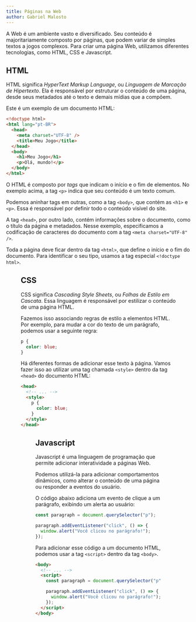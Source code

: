 ```yaml
---
title: Páginas na Web
author: Gabriel Malosto
---
```




A Web é um ambiente vasto e diversificado.
Seu conteúdo é majoritariamente composto por páginas, que podem variar de simples textos a jogos complexos.
Para criar uma página Web, utilizamos diferentes tecnologias, como HTML, CSS e Javascript.

## HTML

HTML significa _HyperText Markup Language_, ou _Linguagem de Marcação de Hipertexto_.
Ela é responsável por estruturar o conteúdo de uma página, desde seus metadados até o texto e demais mídias que a compõem.

Este é um exemplo de um documento HTML:

```html
<!doctype html>
<html lang="pt-BR">
  <head>
    <meta charset="UTF-8" />
    <title>Meu Jogo</title>
  </head>
  <body>
    <h1>Meu Jogo</h1>
    <p>Olá, mundo!</p>
  </body>
</html>
```

O HTML é composto por _tags_ que indicam o início e o fim de elementos.
No exemplo acima, a tag `<p>` indica que seu conteúdo é um texto comum.

Podemos aninhar tags em outras, como a tag `<body>`, que contém as `<h1>` e `<p>`.
Essa é responsável por definir todo o conteúdo visível do site.

A tag `<head>`, por outro lado, contém informações sobre o documento, como o título da página e metadados.
Nesse exemplo, especificamos a codificação de caracteres do documento com a tag `<meta charset="UTF-8" />`.

Toda a página deve ficar dentro da tag `<html>`, que define o início e o fim do documento.
Para identificar o seu tipo, usamos a tag especial `<!doctype html>`.

<Figure
  caption="Página construída com HTML."
  images={[
    {
      src: html,
      alt: "Janela do navegador exibindo a página Web resultante do código HTML apresentado acima.",
    },
  ]}
/>

## CSS

CSS significa _Cascading Style Sheets_, ou _Folhas de Estilo em Cascata_.
Essa linguagem é responsável por estilizar o conteúdo de uma página HTML.

Fazemos isso associando regras de estilo a elementos HTML.
Por exemplo, para mudar a cor do texto de um parágrafo, podemos usar a seguinte regra:

```css
p {
  color: blue;
}
```

Há diferentes formas de adicionar esse texto à página.
Vamos fazer isso ao utilizar uma tag chamada `<style>` dentro da tag `<head>` do documento HTML:

```html
<head>
  <!-- ... -->
  <style>
    p {
      color: blue;
    }
  </style>
</head>
```

<Figure
  caption="Página construída com HTML e CSS."
  images={[
    {
      src: css,
      alt: "Janela do navegador exibindo a página Web resultante do código HTML com CSS apresentado acima.",
    },
  ]}
/>

## Javascript

Javascript é uma linguagem de programação que permite adicionar interatividade a páginas Web.

Podemos utilizá-la para adicionar comportamentos dinâmicos, como alterar o conteúdo de uma página ou responder a eventos do usuário.

O código abaixo adiciona um evento de clique a um parágrafo, exibindo um alerta ao usuário:

```javascript
const paragraph = document.querySelector("p");

paragraph.addEventListener("click", () => {
  window.alert("Você clicou no parágrafo!");
});
```

Para adicionar esse código a um documento HTML, podemos usar a tag `<script>` dentro da tag `<body>`.

```html
<body>
  <!-- ... -->
  <script>
    const paragraph = document.querySelector("p");

    paragraph.addEventListener("click", () => {
      window.alert("Você clicou no parágrafo!");
    });
  </script>
</body>
```

<Figure
  caption="Página construída com HTML, CSS e Javascript."
  images={[
    {
      src: javascript,
      alt: "Janela do navegador exibindo o alerta gerado pelo código Javascript apresentado acima.",
    },
  ]}
/>

